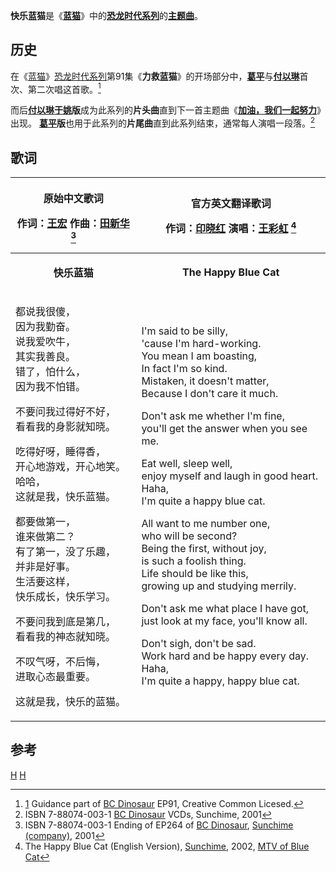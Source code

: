 {{Non-free|time=2019-12-18T01:21:42+00:00}}

'''快乐蓝猫'''是《'''[[蓝猫_(电视动画)|蓝猫]]'''》中的'''[[蓝猫恐龙系列|恐龙时代系列]]'''的'''[[主题曲|主题曲]]'''。

==历史==
在《[[蓝猫_(电视动画)|蓝猫]]》[[蓝猫恐龙系列|恐龙时代系列]]第91集《'''力救蓝猫'''》的开场部分中，'''[[葛平|葛平]]'''与'''[[付以琳|付以琳]]'''首次、第二次唱这首歌。<ref>[http://www.verycd.com/files/28d628cd969a7e238339cd1f109c69b717908490]{{Dead link|date=2018年6月 |bot=InternetArchiveBot |fix-attempted=no }} Guidance part of [[BC_Dinosaur|BC Dinosaur]] EP91, Creative Common Licesed.</ref>

而后'''[[付以琳|付以琳]][[于瑶_(演员)|于姚]]版'''成为此系列的'''片头曲'''直到下一首主题曲《'''[[加油，我们一起努力|加油，我们一起努力]]'''》出现。
'''[[葛平|葛平]]版'''也用于此系列的'''片尾曲'''直到此系列结束，通常每人演唱一段落。<ref>ISBN 7-88074-003-1 [[BC_Dinosaur|BC Dinosaur]] VCDs, Sunchime, 2001</ref>

==歌词==
{| class="wikitable"
|-
!原始中文歌词

作词：[[王宏_(导演)|王宏]]
作曲：[[田新华|田新华]]
<ref>ISBN 7-88074-003-1 Ending of EP264 of [[BC_Dinosaur|BC Dinosaur]], [[Sunchime_(company)|Sunchime (company)]], 2001</ref>
!官方英文翻译歌词

作词：[[印晓红|印晓红]]
演唱：[[王彩虹|王彩虹]]
<ref>The Happy Blue Cat (English Version), [[Sunchime|Sunchime]], 2002, [[MTV_of_Blue_Cat|MTV of Blue Cat]]</ref>
|-
|<center>'''快乐蓝猫'''</center>
|<center>'''The Happy Blue Cat'''</center>
|-
|都说我很傻，<br />因为我勤奋。<br />说我爱吹牛，<br />其实我善良。<br />错了，怕什么，<br />因为我不怕错。

不要问我过得好不好，<br />看看我的身影就知晓。

吃得好呀，睡得香，<br />开心地游戏，开心地笑。<br />哈哈，<br />这就是我，快乐蓝猫。

都要做第一，<br />谁来做第二？<br />有了第一，没了乐趣，<br />并非是好事。<br />生活要这样，<br />快乐成长，快乐学习。

不要问我到底是第几，<br />看看我的神态就知晓。

不叹气呀，不后悔，<br />进取心态最重要。

这就是我，快乐的蓝猫。
|I'm said to be silly,<br />'cause I'm hard-working.<br />You mean I am boasting,<br />In fact I'm so kind.<br />Mistaken, it doesn't matter,<br />Because I don't care it much.

Don't ask me whether I'm fine,<br />you'll get the answer when you see me.

Eat well, sleep well,<br />enjoy myself and laugh in good heart.<br />Haha,<br />I'm quite a happy blue cat.

All want to me number one,<br />who will be second?<br />Being the first, without joy,<br />is such a foolish thing.<br />Life should be like this,<br />growing up and studying merrily.

Don't ask me what place I have got,<br />just look at my face, you'll know all.

Don't sigh, don't be sad.<br />Work hard and be happy every day.<br />Haha,<br />I'm quite a happy, happy blue cat.<br />
|}

==参考==
<references/>

[[Category:電視動畫主題曲|H]]
[[Category:蓝猫|H]]